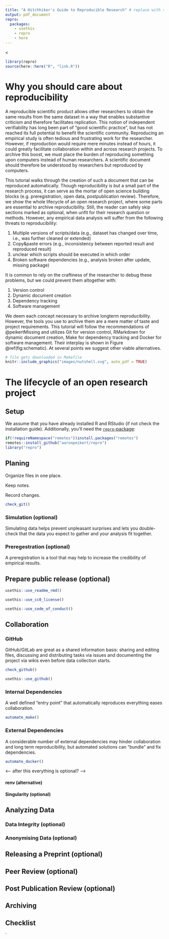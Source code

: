 ```yaml
---
title: "A Hitchhiker's Guide to Reproducible Research" # replace with something serious
output: pdf_document
repro:
  packages:
    - usethis
    - repro
    - here
---
```


<<!-- the HTML comments, like this one, are meta comments, mainly describing the intent --->
<!-- each sentence below a heading summarizes what I want to say there --->
<!-- "Hands-on:" means concrete practical application, they roughly proceed from easy/familiar to hard/unfamiliar-->

```r
library(repro)
source(here::here("R", "link.R"))
```

# Why you should care about reproducibility

<!-- define reproducibility -->
<!-- is a direct quote from my master thesis -->
<!-- I wouldn't want to cite it. @brandmaier, would you please rewrite? -->
A reproducible scientific product allows other researchers to obtain the same results from the same dataset in a way that enables substantive criticism and therefore facilitates replication.
<!-- lure the reader in -->
This notion of independent verifiability has long been part of "good scientific practice", but has not reached its full potential to benefit the scientific community.
<!-- expand: who is calling it a requirement, maybe metascientific arguments-->
Reproducing an empirical study is often tedious and frustrating work for the researcher.
However, if reproduction would require mere minutes instead of hours, it could greatly facilitate collaboration within and across research projects.
<!-- Guiding principle: spending machine compute time instead of human research time -->
To archive this boost, we must place the burden of reproducing something upon computers instead of human researchers.
A scientific document should therefore be understood by researchers but reproduced by computers.

This tutorial walks through the creation of such a document that can be reproduced automatically.
Though reproducibility is but a small part of the research process, it can serve as the mortar of open science building blocks (e.g. preregistration, open data, postpublication review).
Therefore, we show the whole lifecycle of an open research project, where some parts are essential to archive reproducibility.
Still, the reader can safely skip sections marked as optional, when unfit for their research question or methods.
However, any empirical data analysis will suffer from the following threats to reproducibility:
<!-- Which problems are solved by which tool (like in Andreas talk)-->
<!--stolen from: https://brandmaier.github.io/reproducible-data-analysis-materials/KULeuvenQuantPsy2020.html#11 -->

1. Multiple versions of scripts/data (e.g., dataset has changed over time, i.e., was further cleaned or extended)
2. Copy&paste errors (e.g., inconsistency between reported result and reproduced result)
3. unclear which scripts should be executed in which order
4. Broken software dependencies (e.g., analysis broken after update, missing package)

It is common to rely on the craftiness of the researcher to debug these problems, but we could prevent them altogether with:

1. Version control
2. Dynamic document creation
3. Dependency tracking
4. Software management

We deem each concept necessary to archive longterm reproducibility.
However, the tools you use to archive them are a mere matter of taste and project requirements.
This tutorial will follow the recommendations of @peikertMissing and utilizes Git for version control, RMarkdown for dynamic document creation, Make for dependency tracking and Docker for software management.
Their interplay is shown in Figure \@ref(fig:schematic).
At several points we suggest other viable alternatives.

```r
# file gets downloaded in Makefile
knitr::include_graphics("images/nutshell.svg", auto_pdf = TRUE)
```

# The lifecycle of an open research project

<!-- many small steps archive reproducibility -->

## Setup

<!-- keep it brief, let `repro` do the work -->

We assume that you have already installed R and RStudio (if not check the installation guide).
Additionally, you'll need the [`repro`-package](https://github.com/aaronpeikert/repro):

```r
if(!requireNamespace("remotes"))install.packages("remotes")
remotes::install_github("aaronpeikert/repro")
library("repro")
```

## Planing

<!-- researcher should begin early to enjoy most benefits -->

Organize files in one place.

<!-- Hands-on: Introducing RProjects-->

Keep notes.

<!-- Hands on: Introduce Markdown -->

Record changes.

<!-- Hands-on: Introduce Git -->

<!-- This is maybe the place to introduce the example-->
<!-- something roughly as complex as a bachelor thesis, like:

Hypothesis: Machivallianism is higher in male persons
Sample: Adults from western countries
Analytic strategy: Multigroup CFA + Partial Measurement Invariance
Data from: https://openpsychometrics.org/_rawdata/ either SD3 or MACH-IV
-->

```r
check_git()
```


### Simulation (optional)

<!-- impress with neatness → sample size planning, preregistration and analysis in one 😎-->
<!-- but explain that good science is often not as neat, strive for the ideal -->

Simulating data helps prevent unpleasant surprises and lets you double-check that the data you expect to gather and your analysis fit together.

<!--Hands-on: build simple functions tailored for your analysis-->

### Preregestration (optional)

A preregistration is a tool that may help to increase the credibility of empirical results.

<!--Hands on: Introduce RMarkdown-->
<!--Hands on: gitignore resulting .html/pdf-->
<!-- A preregistration needs to be public -->

## Prepare public release (optional)

<!--Hands on: Add a readme-->
```r
usethis::use_readme_rmd()
```

<!--Hands on: Add a license-->
```r
usethis::use_cc0_license()
```

<!--Hands on: Add a code of conduct-->
```r
usethis::use_code_of_conduct()
```

## Collaboration

### GitHub

GitHub/GitLab are great as a shared information basis: sharing and editing files, discussing and distributing tasks via issues and documenting the project via wikis even before data collection starts.

<!--Hands-on: Introduce Github-->

```r
check_github()
```

```r
usethis::use_github()
```

<!--Hands on: Introduce GitHub Issues-->
<!--Hands on: Introduce GitHub Projects-->

### Internal Dependencies

A well defined "entry point" that automatically reproduces everything eases collaboration.

<!--I am not sure this is the right place, should we introduce this earlier? -->

<!--Hands on: Introduce Make-->
<!--Hands on: Add targets for README.Rmd, preregistration.Rmd -->

``` r
automate_make()
```

### External Dependencies

A considerable number of external dependencies may hinder collaboration and long term reproducibility, but automated solutions can "bundle" and fix dependencies.

<!-- Hands on: Introduce Docker -->

``` r
automate_docker()
```

<-- after this everything is optional? -->

#### renv (alternative)

#### Singularity (optional)

## Analyzing Data

<!-- Hands on: add data via automate() -->
<!-- Hands on: automatically download data via manually editing the Makefile -->

### Data Integrity (optional)

<!-- Hands-on: check changed hash -->

### Anonymising Data (optional)

<!-- Should we add a section on synthetic data generation? -->
<!-- Hands on: Create synthetic data -->

## Releasing a Preprint (optional)

<!-- Hands on: add commit hash to results-->
<!-- Hands on: git tag + github release-->

## Peer Review (optional)

## Post Publication Review (optional)

## Archiving

<!-- Hands on: explain how to archive data-->
<!-- Hands on: explain how to archive docker images-->

## Checklist

<!-- Should we design a checklist? -->`
